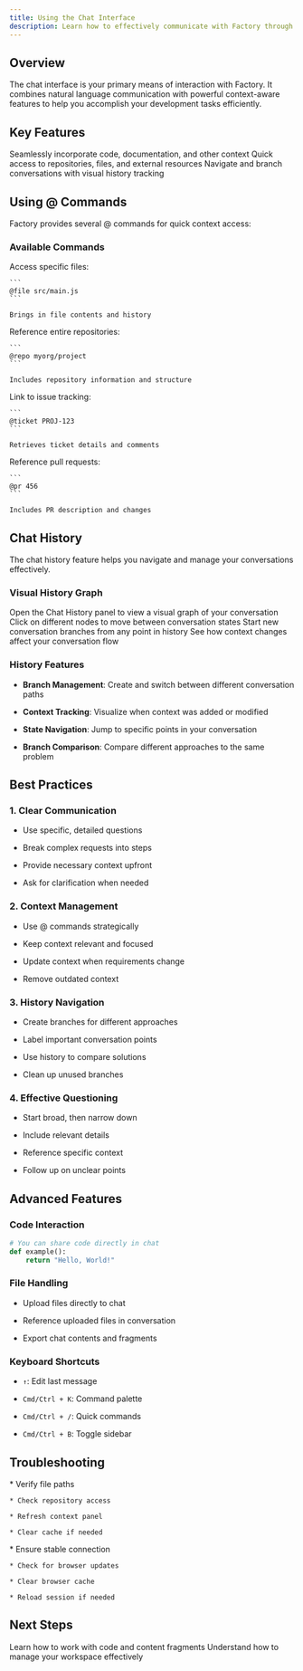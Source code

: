 ```yaml
---
title: Using the Chat Interface
description: Learn how to effectively communicate with Factory through its chat interface, including advanced features and chat history management
---
```


## Overview

The chat interface is your primary means of interaction with Factory. It combines natural language communication with powerful context-aware features to help you accomplish your development tasks efficiently.

## Key Features

<CardGroup cols={3}>
  <Card title="Context Integration" icon="puzzle-piece">
    Seamlessly incorporate code, documentation, and other context
  </Card>

  <Card title="@ Commands" icon="at">
    Quick access to repositories, files, and external resources
  </Card>

  <Card title="Chat History" icon="clock-rotate-left">
    Navigate and branch conversations with visual history tracking
  </Card>
</CardGroup>

## Using @ Commands

Factory provides several @ commands for quick context access:

### Available Commands

<AccordionGroup>
  <Accordion title="@file">
    Access specific files:

    ```
    @file src/main.js
    ```

    Brings in file contents and history
  </Accordion>

  <Accordion title="@repo">
    Reference entire repositories:

    ```
    @repo myorg/project
    ```

    Includes repository information and structure
  </Accordion>

  <Accordion title="@ticket">
    Link to issue tracking:

    ```
    @ticket PROJ-123
    ```

    Retrieves ticket details and comments
  </Accordion>

  <Accordion title="@pr">
    Reference pull requests:

    ```
    @pr 456
    ```

    Includes PR description and changes
  </Accordion>
</AccordionGroup>

## Chat History

The chat history feature helps you navigate and manage your conversations effectively.

### Visual History Graph

<Steps>
  <Step title="Access History">
    Open the Chat History panel to view a visual graph of your conversation
  </Step>

  <Step title="Navigate Branches">
    Click on different nodes to move between conversation states
  </Step>

  <Step title="Create Branches">
    Start new conversation branches from any point in history
  </Step>

  <Step title="Track Context">
    See how context changes affect your conversation flow
  </Step>
</Steps>

### History Features

* **Branch Management**: Create and switch between different conversation paths

* **Context Tracking**: Visualize when context was added or modified

* **State Navigation**: Jump to specific points in your conversation

* **Branch Comparison**: Compare different approaches to the same problem

## Best Practices

### 1. Clear Communication

* Use specific, detailed questions

* Break complex requests into steps

* Provide necessary context upfront

* Ask for clarification when needed

### 2. Context Management

* Use @ commands strategically

* Keep context relevant and focused

* Update context when requirements change

* Remove outdated context

### 3. History Navigation

* Create branches for different approaches

* Label important conversation points

* Use history to compare solutions

* Clean up unused branches

### 4. Effective Questioning

* Start broad, then narrow down

* Include relevant details

* Reference specific context

* Follow up on unclear points

## Advanced Features

### Code Interaction

```python
# You can share code directly in chat
def example():
    return "Hello, World!"
```

### File Handling

* Upload files directly to chat

* Reference uploaded files in conversation

* Export chat contents and fragments

### Keyboard Shortcuts

* `↑`: Edit last message

* `Cmd/Ctrl + K`: Command palette

* `Cmd/Ctrl + /`: Quick commands

* `Cmd/Ctrl + B`: Toggle sidebar

## Troubleshooting

<AccordionGroup>
  <Accordion title="Context Not Loading">
    * Verify file paths

    * Check repository access

    * Refresh context panel

    * Clear cache if needed
  </Accordion>

  <Accordion title="History Issues">
    * Ensure stable connection

    * Check for browser updates

    * Clear browser cache

    * Reload session if needed
  </Accordion>
</AccordionGroup>

## Next Steps

<CardGroup cols={2}>
  <Card title="Explore Fragments" icon="puzzle-piece" href="/user-guides/sessions-in-factory/how-to-use-fragments">
    Learn how to work with code and content fragments
  </Card>

  <Card title="Master Sessions" icon="window" href="/user-guides/sessions-in-factory/sessions">
    Understand how to manage your workspace effectively
  </Card>
</CardGroup>